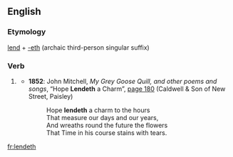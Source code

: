 ==English==

===Etymology===
[[lend]] + [[-eth]] (archaic third-person singular suffix)

===Verb===
{{head|en|verb form}}

# {{lb|en|archaic}} {{en-third-person singular of|lend}}
#* '''1852''': John Mitchell, ''My Grey Goose Quill, and other poems and songs'', “Hope '''Lendeth''' a Charm”, [http://books.google.co.uk/books?id=x1wCAAAAQAAJ&pg=PA180&dq=lendeth&ei=WLt4SeykFYvuMr-5vLUE page 180] (Caldwell & Son of New Street, Paisley)
#*: Hope '''lendeth''' a charm to the hours <br> That measure our days and our years, <br> And wreaths round the future the flowers <br>That Time in his course stains with tears.

[[fr:lendeth]]
